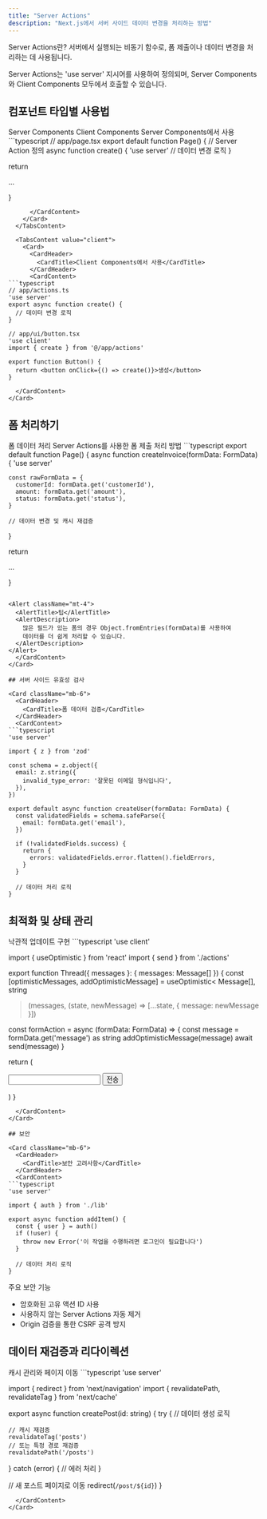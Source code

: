 ```yaml
---
title: "Server Actions"
description: "Next.js에서 서버 사이드 데이터 변경을 처리하는 방법"
---
```



<Card className="mb-6">
  <CardHeader>
    <CardTitle>Server Actions란?</CardTitle>
    <CardDescription>
      서버에서 실행되는 비동기 함수로, 폼 제출이나 데이터 변경을 처리하는 데 사용됩니다.
    </CardDescription>
  </CardHeader>
  <CardContent>
    <div className="space-y-4">
      <p>
        Server Actions는 'use server' 지시어를 사용하여 정의되며, 
        Server Components와 Client Components 모두에서 호출할 수 있습니다.
      </p>
    </div>
  </CardContent>
</Card>

## 컴포넌트 타입별 사용법

<Tabs defaultValue="server" className="w-full">
  <TabsList>
    <TabsTrigger value="server">Server Components</TabsTrigger>
    <TabsTrigger value="client">Client Components</TabsTrigger>
  </TabsList>

  <TabsContent value="server">
    <Card>
      <CardHeader>
        <CardTitle>Server Components에서 사용</CardTitle>
      </CardHeader>
      <CardContent>
```typescript
// app/page.tsx
export default function Page() {
  // Server Action 정의
  async function create() {
    'use server'
    // 데이터 변경 로직
  }

  return <form action={create}>...</form>
}
```
      </CardContent>
    </Card>
  </TabsContent>

  <TabsContent value="client">
    <Card>
      <CardHeader>
        <CardTitle>Client Components에서 사용</CardTitle>
      </CardHeader>
      <CardContent>
```typescript
// app/actions.ts
'use server'
export async function create() {
  // 데이터 변경 로직
}

// app/ui/button.tsx
'use client'
import { create } from '@/app/actions'

export function Button() {
  return <button onClick={() => create()}>생성</button>
}
```
      </CardContent>
    </Card>
  </TabsContent>
</Tabs>

## 폼 처리하기

<Card className="mb-6">
  <CardHeader>
    <CardTitle>폼 데이터 처리</CardTitle>
    <CardDescription>
      Server Actions를 사용한 폼 제출 처리 방법
    </CardDescription>
  </CardHeader>
  <CardContent>
```typescript
export default function Page() {
  async function createInvoice(formData: FormData) {
    'use server'
    
    const rawFormData = {
      customerId: formData.get('customerId'),
      amount: formData.get('amount'),
      status: formData.get('status'),
    }
    
    // 데이터 변경 및 캐시 재검증
  }

  return <form action={createInvoice}>...</form>
}
```

<Alert className="mt-4">
  <AlertTitle>팁</AlertTitle>
  <AlertDescription>
    많은 필드가 있는 폼의 경우 Object.fromEntries(formData)를 사용하여 
    데이터를 더 쉽게 처리할 수 있습니다.
  </AlertDescription>
</Alert>
  </CardContent>
</Card>

## 서버 사이드 유효성 검사

<Card className="mb-6">
  <CardHeader>
    <CardTitle>폼 데이터 검증</CardTitle>
  </CardHeader>
  <CardContent>
```typescript
'use server'
 
import { z } from 'zod'
 
const schema = z.object({
  email: z.string({
    invalid_type_error: '잘못된 이메일 형식입니다',
  }),
})
 
export default async function createUser(formData: FormData) {
  const validatedFields = schema.safeParse({
    email: formData.get('email'),
  })
 
  if (!validatedFields.success) {
    return {
      errors: validatedFields.error.flatten().fieldErrors,
    }
  }
 
  // 데이터 처리 로직
}
```
  </CardContent>
</Card>

## 최적화 및 상태 관리

<Card className="mb-6">
  <CardHeader>
    <CardTitle>낙관적 업데이트 구현</CardTitle>
  </CardHeader>
  <CardContent>
```typescript
'use client'
 
import { useOptimistic } from 'react'
import { send } from './actions'
 
export function Thread({ messages }: { messages: Message[] }) {
  const [optimisticMessages, addOptimisticMessage] = useOptimistic<
    Message[],
    string
  >(messages, (state, newMessage) => [...state, { message: newMessage }])
 
  const formAction = async (formData: FormData) => {
    const message = formData.get('message') as string
    addOptimisticMessage(message)
    await send(message)
  }
 
  return (
    <form action={formAction}>
      <input type="text" name="message" />
      <button type="submit">전송</button>
    </form>
  )
}
```
  </CardContent>
</Card>

## 보안

<Card className="mb-6">
  <CardHeader>
    <CardTitle>보안 고려사항</CardTitle>
  </CardHeader>
  <CardContent>
```typescript
'use server'
 
import { auth } from './lib'
 
export async function addItem() {
  const { user } = auth()
  if (!user) {
    throw new Error('이 작업을 수행하려면 로그인이 필요합니다')
  }
 
  // 데이터 처리 로직
}
```

<Alert className="mt-4">
  <AlertTitle>주요 보안 기능</AlertTitle>
  <AlertDescription>
    <ul className="list-disc pl-6">
      <li>암호화된 고유 액션 ID 사용</li>
      <li>사용하지 않는 Server Actions 자동 제거</li>
      <li>Origin 검증을 통한 CSRF 공격 방지</li>
    </ul>
  </AlertDescription>
</Alert>
  </CardContent>
</Card>

## 데이터 재검증과 리다이렉션

<Card className="mb-6">
  <CardHeader>
    <CardTitle>캐시 관리와 페이지 이동</CardTitle>
  </CardHeader>
  <CardContent>
```typescript
'use server'
 
import { redirect } from 'next/navigation'
import { revalidatePath, revalidateTag } from 'next/cache'
 
export async function createPost(id: string) {
  try {
    // 데이터 생성 로직
    
    // 캐시 재검증
    revalidateTag('posts')
    // 또는 특정 경로 재검증
    revalidatePath('/posts')
    
  } catch (error) {
    // 에러 처리
  }
 
  // 새 포스트 페이지로 이동
  redirect(`/post/${id}`)
}
```
  </CardContent>
</Card>